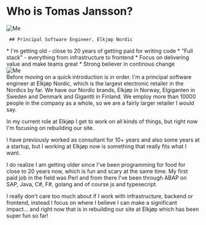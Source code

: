 
# Who is Tomas Jansson?
<Columns columnCount={2}>
<Column>
<div className="flex flex-col gap-16 mt-16 pl-8">
  <div>
    <div className="max-w-[40%] text-xl">
      <Image src={logo} alt="Me" className="object-fit max-w-1/4"/>
    </div>

     ## Principal Software Engineer, Elkjøp Nordic

  </div>
  * I'm getting old - close to 20 years of getting paid for writing code
  * "Full stack" - everything from infrastructure to frontend
  * Focus on delivering value and make teams great
  * Strong believer in continous change
</div>
</Column>
<Column>
<div className="max-w-[75%] mt-12 mx-auto">
  <Image src={me} alt="Me" className="object-fit"/>
</div>
</Column>
</Columns>

<Notes>
Before moving on a quick introduction is in order. I'm a principal software engineer at Elkjøp Nordic, which is the largest electronic retailer in the Nordics by far. We have our Nordic brands, Elkjøp in Norway, Elgiganten in Sweden and Denmark and Gigantti in Finland. We employ more than 10000 people in the company as a whole, so we are a fairly larger retailer I would say.

In my current role at Elkjøp I get to work on all kinds of things, but right now I'm focusing on rebuilding our site.

I have previously worked as consultant for 10+ years and also some years at a startup, but I working at Elkjøp now is something that really fits what I want.

I do realize I am getting older since I've been programming for food for close to 20 years now, which is fun and scary at the same time. My first paid job in the field was Perl and from there I've been through ABAP on SAP, Java, C#, F#, golang and of course js and typesecript.

I really don't care too much about if I work with infrastructure, backend or frontend, instead I focus on where I believe I can make a significant impact... and right now that is in rebuilding our site at Elkjøp which has been super fun so far! 

</Notes>
